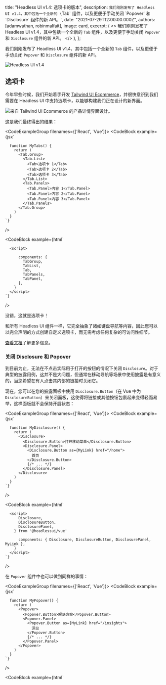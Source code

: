 
  title: "Headless UI v1.4: 选项卡的版本",
  description: `我们刚刚发布了 Headless UI v1.4，其中包括一个全新的 \`Tab\` 组件，以及更便于手动关闭 \`Popover\` 和 \`Disclosure\` 组件的新 API。`,
  date: "2021-07-29T12:00:00.000Z",
  authors: [adamwathan, robinmalfait],
  image: card,
  excerpt: (
    <>
      我们刚刚发布了 Headless UI v1.4，其中包括一个全新的 <code>Tab</code> 组件，以及更便于手动关闭 <code>Popover</code> 和 <code>Disclosure</code> 组件的新 API。
    </>
  ),
};

我们刚刚发布了 Headless UI v1.4，其中包括一个全新的 `Tab` 组件，以及更便于手动关闭 `Popover` 和 `Disclosure` 组件的新 API。

<Link href="https://headlessui.dev">
  <Image alt="Headless UI v1.4" src={banner} />
</Link>

## 选项卡

今年早些时候，我们开始着手开发 [Tailwind UI Ecommerce](https://tailwindui.com/ecommerce)，并很快意识到我们需要在 Headless UI 中支持选项卡，以能够构建我们正在设计的新界面。

<Link href="https://tailwindui.com/ecommerce">
  <Image alt="来自 Tailwind UI Ecommerce 的产品详情界面设计。" src={ecommerceScreenie} />
</Link>

这是我们最终得出的结果：

<CodeExampleGroup filenames={['React', 'Vue']}>
  <CodeBlock
    example={jsx`

      function MyTabs() {
        return (
          <Tab.Group>
            <Tab.List>
              <Tab>选项卡 1</Tab>
              <Tab>选项卡 2</Tab>
              <Tab>选项卡 3</Tab>
            </Tab.List>
            <Tab.Panels>
              <Tab.Panel>内容 1</Tab.Panel>
              <Tab.Panel>内容 2</Tab.Panel>
              <Tab.Panel>内容 3</Tab.Panel>
            </Tab.Panels>
          </Tab.Group>
        )
      }
    `}
/>

  <CodeBlock
    example={html`
      <template>
        <TabGroup>
          <TabList>
            <Tab>选项卡 1</Tab>
            <Tab>选项卡 2</Tab>
            <Tab>选项卡 3</Tab>
          </TabList>
          <TabPanels>
            <TabPanel>内容 1</TabPanel>
            <TabPanel>内容 2</TabPanel>
            <TabPanel>内容 3</TabPanel>
          </TabPanels>
        </TabGroup>
      </template>

      <script>

          components: {
            TabGroup,
            TabList,
            Tab,
            TabPanels,
            TabPanel,
          },
        }
      </script>
    `}
/>

</CodeExampleGroup>

没错，这就是选项卡！

和所有 Headless UI 组件一样，它完全抽象了诸如键盘导航等内容，因此您可以以完全声明的方式创建自定义选项卡，而无需考虑任何复杂的可访问性细节。

[查看文档](https://headlessui.dev/react/tabs)了解更多信息。

### 关闭 Disclosure 和 Popover

到目前为止，无法在不点击实际用于打开的按钮的情况下关闭 `Disclosure`。对于典型的披露用例，这并不是大问题，但通常在移动导航等场景中使用披露是有意义的，当您希望在有人点击其内部的链接时关闭它。

现在，您可以在您的披露面板中使用 `Disclosure.Button`（在 Vue 中为 `DisclosureButton`）来关闭面板，这使得将链接或其他按钮包裹起来变得轻而易举，这样面板就不会保持开启状态：

<CodeExampleGroup filenames={['React', 'Vue']}>
  <CodeBlock
    example={jsx`

      function MyDisclosure() {
        return (
          <Disclosure>
            <Disclosure.Button>打开移动菜单</Disclosure.Button>
            <Disclosure.Panel>
              <Disclosure.Button as={MyLink} href="/home">
                首页
              </Disclosure.Button>
              {/* ... */}
            </Disclosure.Panel>
          </Disclosure>
        )
      }
    `}
/>

  <CodeBlock
    example={html`
      <template>
        <Disclosure>
          <DisclosureButton>打开移动菜单</DisclosureButton>
          <DisclosurePanel>
            <DisclosureButton :as="MyLink" href="/home">首页</DisclosureButton>
            <!-- ... -->
          </DisclosurePanel>
        </Disclosure>
      </template>

      <script>
          Disclosure,
          DisclosureButton,
          DisclosurePanel,
        } from '@headlessui/vue'

          components: { Disclosure, DisclosureButton, DisclosurePanel, MyLink },
        }
      </script>
    `}
/>

</CodeExampleGroup>

在 `Popover` 组件中也可以做到同样的事情：

<CodeExampleGroup filenames={['React', 'Vue']}>
  <CodeBlock
    example={jsx`

      function MyPopover() {
        return (
          <Popover>
            <Popover.Button>解决方案</Popover.Button>
            <Popover.Panel>
              <Popover.Button as={MyLink} href="/insights">
                洞见
              </Popover.Button>
              {/* ... */}
            </Popover.Panel>
          </Popover>
        )
      }
    `}
/>

  <CodeBlock
    example={html`
      <template>
        <Popover>
          <PopoverButton>解决方案</PopoverButton>

          <PopoverPanel>
            <PopoverButton :as="MyLink" href="/insights">洞见</PopoverButton>
            <!-- ... -->
          </PopoverPanel>
        </Popover>
      </template>

      <script>

          components: { Popover, PopoverButton, PopoverPanel, MyLink },
        }
      </script>
    `}
/>

</CodeExampleGroup>

如果您需要更细致的控制，我们还通过渲染属性/作用域插槽传递了一个 `close` 函数，以便您在需要时可以以命令式方式关闭面板：

<CodeExampleGroup filenames={['React', 'Vue']}>
  <CodeBlock
    example={jsx`

      function MyPopover() {
        return (
          <Popover>
            <Popover.Button>条款</Popover.Button>
            <Popover.Panel>
              {({ close }) => (
                <button
                  onClick={async () => {
                    await fetch('/accept-terms', { method: 'POST' })
                    close()
                  }}
                >
                  阅读并接受
                </button>
              )}
            </Popover.Panel>
          </Popover>
        )
      }
    `}
/>

  <CodeBlock
    example={html`
      <template>
        <Popover>
          <PopoverButton>解决方案</PopoverButton>

          <PopoverPanel v-slot="{ close }">
            <button @click="accept(close)">阅读并接受</button>
          </PopoverPanel>
        </Popover>
      </template>

      <script>

          components: { Popover, PopoverButton, PopoverPanel },
          setup() {
            return {
              accept: async (close) => {
                await fetch('/accept-terms', { method: 'POST' })
                close()
              },
            }
          },
        }
      </script>
    `}
/>

</CodeExampleGroup>

有关更多详细信息，请查看更新的 [Popover](https://headlessui.dev/react/popover#closing-popovers-manually) 和 [Disclosure](https://headlessui.dev/react/disclosure#closing-disclosures-manually) 文档。

## 尝试一下

Headless UI v1.4 是一次小更新，因此没有破坏性变化。要升级，只需通过 npm 安装最新版本：

```sh
# 对于 React
npm install @headlessui/react

# 对于 Vue
npm install @headlessui/vue
```

查看 [官方网站](https://headlessui.dev) 以获取最新文档，如果您想玩大量样式示例，请查看 [Tailwind UI](https://tailwindui.com)。

准备好尝试了吗？<Link href="https://headlessui.dev">访问 Headless UI 网站 →</Link>
